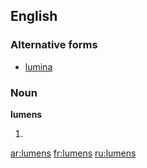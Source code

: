 ==English==

===Alternative forms===
*[[lumina]]

===Noun===
'''lumens'''

# {{plural of|lumen}}

[[ar:lumens]]
[[fr:lumens]]
[[ru:lumens]]